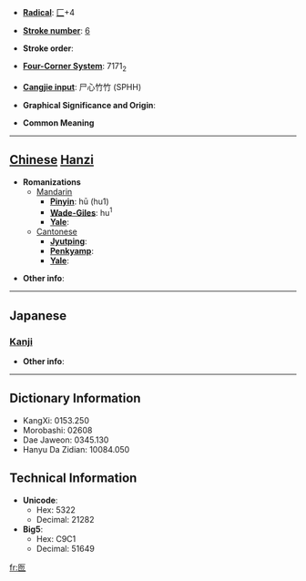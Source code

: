 * '''[[Wiktionary:Chinese radical index| Radical]]''': [[Wiktionary:Chinese radical index 匚|匚]]+4

* '''[[Wiktionary:Chinese total strokes index|Stroke number]]''': [[Wiktionary:Chinese total strokes index 6|6]]

* '''Stroke order''': 

* '''[[Wiktionary:Chinese four corner index|Four-Corner System]]''': 7171<sub>2</sub>

* '''[[Wiktionary:Chinese Cangjie index|Cangjie input]]''': 尸心竹竹 (SPHH)

* '''Graphical Significance and Origin''': 

* '''Common Meaning'''

----

== [[Chinese]] [[Hanzi]] ==

* '''Romanizations'''
** [[Mandarin]]
*** '''[[Pinyin]]''': hū (hu1)
*** '''[[Wade-Giles]]''': hu<sup>1</sup>
*** '''[[Yale]]''': 
**[[Cantonese]]
***'''[[Jyutping]]''':
***'''[[Penkyamp]]''': 
***'''[[Yale]]''': 

* '''Other info''': 

----

==Japanese==
===[[Kanji]]===
{{kanji|on readings=[[こつ]] (kotsu), [[こち]] (kochi)|kun readings=}}

* '''Other info''':  

----

== Dictionary Information ==

* KangXi: 0153.250
* Morobashi: 02608
* Dae Jaweon: 0345.130
* Hanyu Da Zidian: 10084.050

== Technical Information ==

* '''Unicode''':
** Hex: 5322
** Decimal: 21282
* '''Big5''':
** Hex: C9C1
** Decimal: 51649

[[fr:匢]]